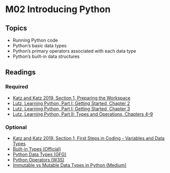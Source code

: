 # M02 Introducing Python

## Topics

* Running Python code
* Python's basic data types
* Python's primary operators associated with each data type
* Python's built-in data structures

<!-- 
## Outcomes

* Run Python from the command line on Rivanna.
* Create and run a Jupyter Notebook on Rivanna.
* Describe the difference between data from the perspective of data science versus computer science.
* Know the primary data types in Python and their basic operators.
* Know the built-in list-like data structures in Python and the basic methods and functions associated with them. -->

## Readings

### Required

<ul>
<li><a target="_new" href="https://learning.oreilly.com/library/view/learn-python-by/9781789535365/8f352965-cebb-43c0-b2ca-0f6bf944899e.xhtml">Katz and Katz 2019, Section 1, Preparing the Workspace</a></li>
<li><a target="_new" href="https://learning.oreilly.com/library/view/learning-python-5th/9781449355722/ch02.html">Lutz, Learning Python, Part I: Getting Started, Chapter 2</a></li>
<li><a target="_new" href="https://learning.oreilly.com/library/view/learning-python-5th/9781449355722/ch03.html">Lutz, Learning Python, Part I: Getting Started, Chapter 3</a></li>
<li><a target="_new" href="https://learning.oreilly.com/library/view/learning-python-5th/9781449355722/part02.html">Lutz, Learning Python, Part II: Types and Operations, Chapters 4&ndash;9</a></li>
</ul>

### Optional

<ul>
<li><a target="_new" href="https://learning.oreilly.com/library/view/learn-python-by/9781789535365/5fea535c-b144-4c8b-b20b-0a0ee1c1f157.xhtml">Katz and Katz 2019, Section 1, First Steps in Coding - Variables and Data Types</a></li>

<li><a target="_new" href="https://docs.python.org/3/library/stdtypes.html">Built-in Types (Official)</a></li>
<li><a target="_new" href="https://www.geeksforgeeks.org/python-data-types/">Python Data Types (GFG)</a></li>
<li><a target="_new" href="https://www.w3schools.com/python/python_operators.asp">Python Operators (W3S)</a></li>
<li><a target="_new" href="https://towardsdatascience.com/immutable-vs-mutable-data-types-in-python-e8a9a6fcfbdc">Immutable vs Mutable Data Types in Python (Medium)</a></li>
</ul>